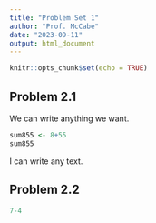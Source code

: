 ```yaml
---
title: "Problem Set 1"
author: "Prof. McCabe"
date: "2023-09-11"
output: html_document
---
```


```r
knitr::opts_chunk$set(echo = TRUE)
```


## Problem 2.1

We can write anything we want.

```r
sum855 <- 8+55
sum855
```

I can write any text.

## Problem 2.2

```r
7-4
```







